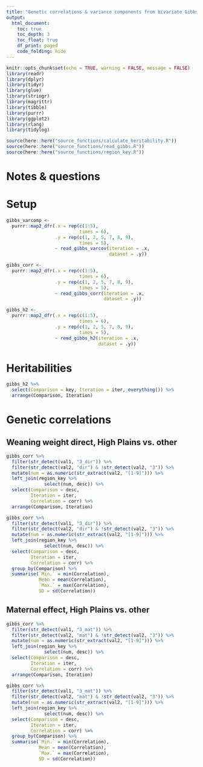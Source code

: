 ---
title: "Genetic correlations & variance components from bivariate Gibbs sampling models"
output:
  html_document:
    toc: true
    toc_depth: 3
    toc_float: true
    df_print: paged
    code_folding: hide
---

```{r, include=FALSE}
knitr::opts_chunk$set(echo = TRUE, warning = FALSE, message = FALSE)
library(readr)
library(dplyr)
library(tidyr)
library(glue)
library(stringr)
library(magrittr)
library(tibble)
library(purrr)
library(ggplot2)
library(rlang)
library(tidylog)

source(here::here("source_functions/calculate_heritability.R"))
source(here::here("source_functions/read_gibbs.R"))
source(here::here("source_functions/region_key.R"))

```

# Notes & questions

# Setup 

```{r, warning=FALSE, message=FALSE}
gibbs_varcomp <-
  purrr::map2_dfr(.x = rep(c(1:5), 
                           times = 6),
                  .y = rep(c(1, 2, 5, 7, 8, 9),
                           times = 5),
                  ~ read_gibbs_varcov(iteration = .x,
                                      dataset = .y)) 
```

```{r, warning=FALSE, message=FALSE}
gibbs_corr <-
  purrr::map2_dfr(.x = rep(c(1:5), 
                           times = 6),
                  .y = rep(c(1, 2, 5, 7, 8, 9),
                           times = 5),
                  ~ read_gibbs_corr(iteration = .x,
                                    dataset = .y)) 
```

```{r, warning=FALSE, message=FALSE}
gibbs_h2 <-
  purrr::map2_dfr(.x = rep(c(1:5), 
                           times = 6),
                  .y = rep(c(1, 2, 5, 7, 8, 9),
                           times = 5),
                  ~ read_gibbs_h2(iteration = .x,
                                  dataset = .y)) 
```

# Heritabilities

```{r}
gibbs_h2 %>% 
  select(Comparison = key, Iteration = iter, everything()) %>% 
  arrange(Comparison, Iteration)
```

# Genetic correlations

## Weaning weight direct, High Plains vs. other

```{r}
gibbs_corr %>% 
  filter(str_detect(val1, "3_dir")) %>% 
  filter(str_detect(val2, "dir") & !str_detect(val2, "3")) %>% 
  mutate(num = as.numeric(str_extract(val2, "[1-9]"))) %>% 
  left_join(region_key %>% 
              select(num, desc)) %>% 
  select(Comparison = desc,
         Iteration = iter,
         Correlation = corr) %>% 
  arrange(Comparison, Iteration)
```

```{r}
gibbs_corr %>% 
  filter(str_detect(val1, "3_dir")) %>% 
  filter(str_detect(val2, "dir") & !str_detect(val2, "3")) %>% 
  mutate(num = as.numeric(str_extract(val2, "[1-9]"))) %>% 
  left_join(region_key %>% 
              select(num, desc)) %>% 
  select(Comparison = desc,
         Iteration = iter,
         Correlation = corr) %>% 
  group_by(Comparison) %>% 
  summarise(`Min.` = min(Correlation),
            Mean = mean(Correlation),
            `Max.` = max(Correlation),
            SD = sd(Correlation))
```

## Maternal effect, High Plains vs. other

```{r}
gibbs_corr %>% 
  filter(str_detect(val1, "3_mat")) %>% 
  filter(str_detect(val2, "mat") & !str_detect(val2, "3")) %>% 
  mutate(num = as.numeric(str_extract(val2, "[1-9]"))) %>% 
  left_join(region_key %>% 
              select(num, desc)) %>% 
  select(Comparison = desc,
         Iteration = iter,
         Correlation = corr) %>% 
  arrange(Comparison, Iteration)
```

```{r}
gibbs_corr %>% 
  filter(str_detect(val1, "3_mat")) %>% 
  filter(str_detect(val2, "mat") & !str_detect(val2, "3")) %>% 
  mutate(num = as.numeric(str_extract(val2, "[1-9]"))) %>% 
  left_join(region_key %>% 
              select(num, desc)) %>% 
  select(Comparison = desc,
         Iteration = iter,
         Correlation = corr) %>% 
  group_by(Comparison) %>% 
  summarise(`Min.` = min(Correlation),
            Mean = mean(Correlation),
            `Max.` = max(Correlation),
            SD = sd(Correlation))
```
